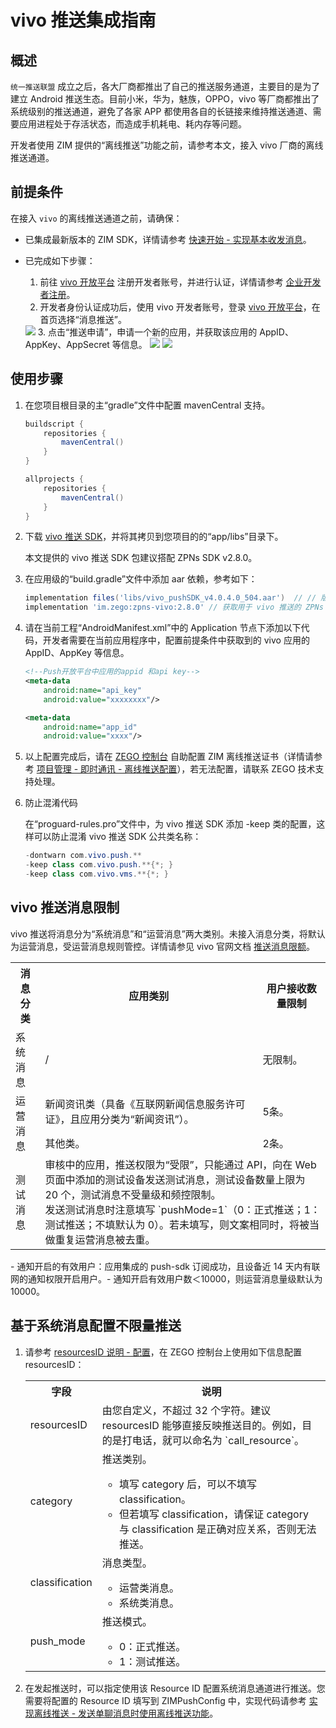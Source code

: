 # vivo 推送集成指南


## 概述

`统一推送联盟` 成立之后，各大厂商都推出了自己的推送服务通道，主要目的是为了建立 Android 推送生态。目前小米，华为，魅族，OPPO，vivo 等厂商都推出了系统级别的推送通道，避免了各家 APP 都使用各自的长链接来维持推送通道、需要应用进程处于存活状态，而造成手机耗电、耗内存等问题。

开发者使用 ZIM 提供的“离线推送”功能之前，请参考本文，接入 vivo 厂商的离线推送通道。  

## 前提条件

在接入 `vivo` 的离线推送通道之前，请确保：

- 已集成最新版本的 ZIM SDK，详情请参考 [快速开始 - 实现基本收发消息](./../Send%20and%20receive%20messages.mdx)。
- 已完成如下步骤：

    1. 前往 <a href="https://dev.vivo.com.cn/openAbility/pushNews" target="_blank" rel="noreferrer noopener">vivo 开放平台</a> 注册开发者账号，并进行认证，详情请参考 <a href="https://dev.vivo.com.cn/documentCenter/doc/2" target="_blank" rel="noreferrer noopener">企业开发者注册</a>。
    2. 开发者身份认证成功后，使用 vivo 开发者账号，登录 <a href="https://dev.vivo.com.cn/openAbility/pushNews" target="_blank" rel="noreferrer noopener">vivo 开放平台</a>，在首页选择“消息推送”。
    <Frame width="512" height="auto" caption="">
      <img src="https://storage.zego.im/sdk-doc/Pics/ZIM/OfflinePush/vivo1.png" />
    </Frame>
    3. 点击“推送申请”，申请一个新的应用，并获取该应用的 AppID、AppKey、AppSecret 等信息。
    <Frame width="512" height="auto" caption="">
      <img src="https://storage.zego.im/sdk-doc/Pics/ZIM/OfflinePush/vivo2.png" />
    </Frame>
    <Frame width="512" height="auto" caption="">
      <img src="https://storage.zego.im/sdk-doc/Pics/ZIM/OfflinePush/vivo3.png" />
    </Frame>

## 使用步骤

1. 在您项目根目录的主“gradle”文件中配置 mavenCentral 支持。

    ```groovy {3,9}
    buildscript {  
        repositories {  
            mavenCentral()  
        }  
    }  

    allprojects {
        repositories {  
            mavenCentral()  
        }     
    }
    ```

2. 下载 [vivo 推送 SDK](https://storage.zego.im/zpns/sdk/vivo/vivo_pushSDK_v4.0.4.0_504.aar)，并将其拷贝到您项目的的“app/libs”目录下。

    <Warning title="注意">
    本文提供的 vivo 推送 SDK 包建议搭配 ZPNs SDK v2.8.0。
    </Warning>

3. 在应用级的“build.gradle”文件中添加 aar 依赖，参考如下：
    ```groovy
    implementation files('libs/vivo_pushSDK_v4.0.4.0_504.aar')  // // 版本为 4.0.4 的 vivo 推送 SDK
    implementation 'im.zego:zpns-vivo:2.8.0' // 获取用于 vivo 推送的 ZPNs 包
    ```
    
4. 请在当前工程“AndroidManifest.xml”中的 Application 节点下添加以下代码，开发者需要在当前应用程序中，配置前提条件中获取到的 vivo 应用的 AppID、AppKey 等信息。

    ```xml
    <!--Push开放平台中应用的appid 和api key-->
    <meta-data
        android:name="api_key"
        android:value="xxxxxxxx"/>

    <meta-data
        android:name="app_id"
        android:value="xxxx"/>
    ```

5. 以上配置完成后，请在 [ZEGO 控制台](https://console.zego.im/) 自助配置 ZIM 离线推送证书（详情请参考 [项目管理 - 即时通讯 - 离线推送配置](https://doc-zh.zego.im/article/16233)），若无法配置，请联系 ZEGO 技术支持处理。

6. 防止混淆代码
    
    在“proguard-rules.pro”文件中，为 vivo 推送 SDK 添加 -keep 类的配置，这样可以防止混淆 vivo 推送 SDK 公共类名称：

    ```java
    -dontwarn com.vivo.push.** 
    -keep class com.vivo.push.**{*; } 
    -keep class com.vivo.vms.**{*; }
    ```

## vivo 推送消息限制

vivo 推送将消息分为“系统消息”和“运营消息”两大类别。未接入消息分类，将默认为运营消息，受运营消息规则管控。详情请参见 vivo 官网文档 <a href="https://dev.vivo.com.cn/documentCenter/doc/695#w2-36381313" target="_blank" rel="noreferrer noopener">推送消息限额</a>。

<table>
<tbody><tr>
<th>消息分类</th>
<th>应用类别</th>
<th>用户接收数量限制</th>
</tr>
<tr>
<td>系统消息</td>
<td>/</td>
<td>无限制。</td>
</tr>
<tr>
<td rowspan="2">运营消息</td>
<td>新闻资讯类（具备《互联网新闻信息服务许可证》，且应用分类为“新闻资讯”）。</td>
<td>5条。</td>
</tr>
<tr>
<td>其他类。</td>
<td>2条。</td>
</tr>
<tr>
<td>测试消息</td>
<td colspan="2">审核中的应用，推送权限为“受限”，只能通过 API，向在 Web 页面中添加的测试设备发送测试消息，测试设备数量上限为 20 个，测试消息不受量级和频控限制。<br/>发送测试消息时注意填写 `pushMode=1`（0：正式推送；1：测试推送；不填默认为 0）。若未填写，则文案相同时，将被当做重复运营消息被去重。</td>
</tr>
</tbody></table>

<Note title="说明">
- 通知开启的有效用户：应用集成的 push-sdk 订阅成功，且设备近 14 天内有联网的通知权限开启用户。​
- 通知开启有效用户数＜10000，则运营消息量级默认为 10000。
</Note>


## 基于系统消息配置不限量推送

1. 请参考 [resourcesID 说明 - 配置](./ResourcesID%20introduction.mdx#配置)，在 ZEGO 控制台上使用如下信息配置 resourcesID： 

    <table>
    <tbody><tr>
    <th>字段</th>
    <th>说明</th>
    </tr>
    <tr>
    <td>resourcesID</td>
    <td>由您自定义，不超过 32 个字符。<Note title="说明">建议 resourcesID 能够直接反映推送目的。例如，目的是打电话，就可以命名为 `call_resource`。</Note></td>
    </tr>
    <tr>
    <td>category</td>
    <td>推送类别。<Warning title="注意"><ul><li>填写 category 后，可以不填写 classification。</li><li>但若填写 classification，请保证 category 与 classification 是正确对应关系，否则无法推送。</li></ul></Warning></td>
    </tr>
    <tr>
    <td>classification</td>
    <td>消息类型。<ul><li>运营类消息。</li><li>系统类消息。</li></ul></td>
    </tr>
    <tr>
    <td>push_mode</td>
    <td>推送模式。
    <ul><li>0：正式推送。</li><li>1：测试推送。</li></ul></td>
    </tr>
    </tbody></table>

3. 在发起推送时，可以指定使用该 Resource ID 配置系统消息通道进行推送。您需要将配置的 Resource ID 填写到 ZIMPushConfig 中，实现代码请参考 [实现离线推送 - 发送单聊消息时使用离线推送功能](./Implement%20offline%20push%20notification.mdx#场景-1发送单聊消息时使用离线推送功能)。
